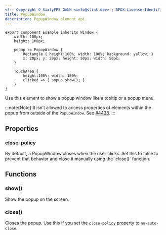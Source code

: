 ```yaml
---
<!-- Copyright © SixtyFPS GmbH <info@slint.dev> ; SPDX-License-Identifier: MIT -->
title: PopupWindow
description: PopupWindow element api.
---
```



```slint playground
export component Example inherits Window {
    width: 100px;
    height: 100px;

    popup := PopupWindow {
        Rectangle { height:100%; width: 100%; background: yellow; }
        x: 20px; y: 20px; height: 50px; width: 50px;
    }

    TouchArea {
        height:100%; width: 100%;
        clicked => { popup.show(); }
    }
}
```

Use this element to show a popup window like a tooltip or a popup menu.

:::note{Note}
It isn't allowed to access properties of elements within the popup from outside of the `PopupWindow`. See [#4438](https://github.com/slint-ui/slint/issues/4438).
:::

## Properties

### close-policy
<SlintProperty propName="close-policy" typeName="enum" enumName="PopupClosePolicy" defaultValue="close-on-click" />
By default, a PopupWindow closes when the user clicks. Set this to false to prevent that behavior and close it manually using the `close()` function.

## Functions

### show()
Show the popup on the screen.

### close()
Closes the popup. Use this if you set the `close-policy` property to `no-auto-close`.
